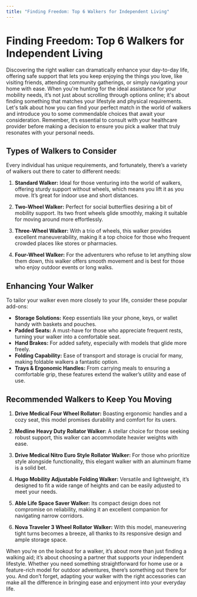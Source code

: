 ```yaml
---
title: "Finding Freedom: Top 6 Walkers for Independent Living"
---
```


# Finding Freedom: Top 6 Walkers for Independent Living

Discovering the right walker can dramatically enhance your day-to-day life, offering safe support that lets you keep enjoying the things you love, like visiting friends, attending community gatherings, or simply navigating your home with ease. When you're hunting for the ideal assistance for your mobility needs, it’s not just about scrolling through options online; it's about finding something that matches your lifestyle and physical requirements. Let's talk about how you can find your perfect match in the world of walkers and introduce you to some commendable choices that await your consideration. Remember, it’s essential to consult with your healthcare provider before making a decision to ensure you pick a walker that truly resonates with your personal needs.

## Types of Walkers to Consider

Every individual has unique requirements, and fortunately, there’s a variety of walkers out there to cater to different needs:

1. **Standard Walker:** Ideal for those venturing into the world of walkers, offering sturdy support without wheels, which means you lift it as you move. It’s great for indoor use and short distances.
   
2. **Two-Wheel Walker:** Perfect for social butterflies desiring a bit of mobility support. Its two front wheels glide smoothly, making it suitable for moving around more effortlessly.

3. **Three-Wheel Walker:** With a trio of wheels, this walker provides excellent maneuverability, making it a top choice for those who frequent crowded places like stores or pharmacies.

4. **Four-Wheel Walker:** For the adventurers who refuse to let anything slow them down, this walker offers smooth movement and is best for those who enjoy outdoor events or long walks.

## Enhancing Your Walker

To tailor your walker even more closely to your life, consider these popular add-ons:

- **Storage Solutions:** Keep essentials like your phone, keys, or wallet handy with baskets and pouches.
- **Padded Seats:** A must-have for those who appreciate frequent rests, turning your walker into a comfortable seat.
- **Hand Brakes:** For added safety, especially with models that glide more freely.
- **Folding Capability:** Ease of transport and storage is crucial for many, making foldable walkers a fantastic option.
- **Trays & Ergonomic Handles:** From carrying meals to ensuring a comfortable grip, these features extend the walker’s utility and ease of use.

## Recommended Walkers to Keep You Moving

1. **Drive Medical Four Wheel Rollator:** Boasting ergonomic handles and a cozy seat, this model promises durability and comfort for its users.
   
2. **Medline Heavy Duty Rollator Walker:** A stellar choice for those seeking robust support, this walker can accommodate heavier weights with ease.
   
3. **Drive Medical Nitro Euro Style Rollator Walker:** For those who prioritize style alongside functionality, this elegant walker with an aluminum frame is a solid bet.
   
4. **Hugo Mobility Adjustable Folding Walker:** Versatile and lightweight, it’s designed to fit a wide range of heights and can be easily adjusted to meet your needs.
   
5. **Able Life Space Saver Walker:** Its compact design does not compromise on reliability, making it an excellent companion for navigating narrow corridors.
   
6. **Nova Traveler 3 Wheel Rollator Walker:** With this model, maneuvering tight turns becomes a breeze, all thanks to its responsive design and ample storage space.

When you're on the lookout for a walker, it’s about more than just finding a walking aid; it’s about choosing a partner that supports your independent lifestyle. Whether you need something straightforward for home use or a feature-rich model for outdoor adventures, there’s something out there for you. And don’t forget, adapting your walker with the right accessories can make all the difference in bringing ease and enjoyment into your everyday life. 

